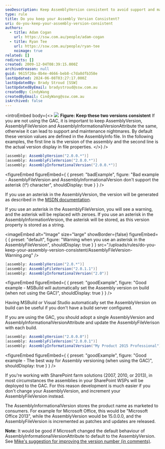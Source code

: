 ```yaml
---
seoDescription: Keep AssemblyVersion consistent to avoid support and maintenance issues, ensuring a smooth development experience.
type: rule
title: Do you keep your Assembly Version Consistent?
uri: do-you-keep-your-assembly-version-consistent
authors:
  - title: Adam Cogan
    url: https://ssw.com.au/people/adam-cogan
  - title: Ryan Tee
    url: https://ssw.com.au/people/ryan-tee
    noimage: true
related: []
redirects: []
created: 2009-12-04T08:39:15.000Z
archivedreason: null
guid: 9615f20a-8b4e-4666-beb8-c7da8dfb358e
lastUpdated: 2024-06-08T03:27:17.000Z
lastUpdatedBy: Brady Stroud [SSW]
lastUpdatedByEmail: bradystroud@ssw.com.au
createdBy: CindyWang
createdByEmail: CindyWang@ssw.com.au
isArchived: false
---
```


<introEmbed
  body={<>
![](/uploads/rules/do-you-keep-your-assembly-version-consistent/VersionConsistent1.jpg)
**Figure: Keep these two versions consistent** If you are not using the GAC, it is important to keep AssemblyVersion, AssemblyFileVersion and AssemblyInformationalVersionAttribute the same, otherwise it can lead to support and maintenance nightmares. By default these version values are defined in the AssemblyInfo file. In the following examples, the first line is the version of the assembly and the second line is the actual version display in file properties.
  </>}
/>
```cs
[assembly: AssemblyVersion("2.0.0.*")]
[assembly: AssemblyFileVersion("2.0.0.*")]
[assembly: AssemblyInformationalVersion("2.0.0.*")]
```

<figureEmbed figureEmbed={ {
  preset: "badExample",
  figure: "Bad example - AssemblyFileVersion and AssemblyInformationalVersion don't support the asterisk (\\*) character",
  shouldDisplay: true
} } />


If you use an asterisk in the AssemblyVersion, the version will be generated as described in the [MSDN documentation](https://msdn.microsoft.com/en-us/library/system.reflection.assemblyversionattribute%28v=vs.110%29.aspx?WT.mc_id=DT-MVP-33518).

If you use an asterisk in the AssemblyFileVersion, you will see a warning, and the asterisk will be replaced with zeroes. If you use an asterisk in the AssemblyInformationVersion, the asterisk will be stored, as this version property is stored as a string.


<imageEmbed
  alt="Image"
  size="large"
  showBorder={false}
  figureEmbed={ {
    preset: "default",
    figure: "Warning when you use an asterisk in the AssemblyFileVersion",
    shouldDisplay: true
  } }
  src="/uploads/rules/do-you-keep-your-assembly-version-consistent/AssemblyFileVersion-Warning.png"
/>

```cs
[assembly: AssemblyVersion("2.0.*")]
[assembly: AssemblyFileVersion("2.0.1.1")]
[assembly: AssemblyInformationalVersion("2.0")]
```

<figureEmbed figureEmbed={ {
  preset: "goodExample",
  figure: "Good example - MSBuild will automatically set the Assembly version on build (when not using the GAC)",
  shouldDisplay: true
} } />


Having MSBuild or Visual Studio automatically set the AssemblyVersion on build can be useful if you don't have a build server configured.

If you are using the GAC, you should adopt a single AssemblyVersion and AssemblyInformationalVersionAttribute and update the AssemblyFileVerison with each build.

```cs
[assembly: AssemblyVersion("2.0.0.0")]
[assembly: AssemblyFileVersion("2.0.0.1")]
[assembly: AssemblyInformationalVersion("My Product 2015 Professional")]
```

<figureEmbed figureEmbed={ {
  preset: "goodExample",
  figure: "Good example - The best way for Assembly versioning (when using the GAC)",
  shouldDisplay: true
} } />


If you're working with SharePoint farm solutions (2007, 2010, or 2013), in most circumstances the assemblies in your SharePoint WSPs will be deployed to the GAC. For this reason development is much easier if you don't change your AssemblyVersion, and increment your AssemblyFileVersion instead.

The AssemblyInformationalVersion stores the product name as marketed to consumers. For example for Microsoft Office, this would be "Microsoft Office 2013", while the AssemblyVersion would be 15.0.0.0, and the AssemblyFileVersion is incremented as patches and updates are released.

**Note:** It would be good if Microsoft changed the default behaviour of AssemblyInformationalVersionAttribute to default to the AssemblyVersion. See [Mike's suggestion for improving the version number (in comments)](http://msdn.microsoft.com/en-us/library/system.reflection.assemblyinformationalversionattribute.aspx?WT.mc_id=DT-MVP-33518).
